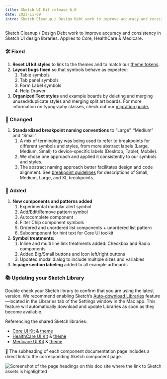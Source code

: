 ```yaml
---
title: Sketch UI Kit release 6.0
date: 2023-11-09
intro: Sketch Cleanup / Design Debt work to improve accuracy and consistency in Sketch UI design libraries. Applies to Core, HealthCare & Medicare
---
```



Sketch Cleanup / Design Debt work to improve accuracy and consistency in Sketch UI design libraries. Applies to Core, HealthCare & Medicare.

### 🛠 Fixed

1. **Reset UI kit styles** to link to the themes and to match our [theme tokens](https://design.cms.gov/foundation/system-color-tokens).
2. **Layout bugs fixed** so that symbols behave as expected:
    1. Table symbols
    2. Tab panel symbols
    3. Form Label symbols
    4. Help Drawer
3. **Organized Text styles** and example boards by deleting and merging unused/duplicate styles and merging split art boards. For more information on typography classes, check out our [migration guide.](https://design.cms.gov/migration-guides/agnostic-typography-classes/?theme=healthcare)

### 💅 Changed

1. **Standardized breakpoint naming conventions** to “Large”, “Medium” and “Small”
    1. A mix of terminology was being used to refer to breakpoints for different symbols and styles, from more abstract labels (Large, Medium, Small) to device-specific labels (Desktop, Tablet, Mobile). 
    2. We chose one approach and applied it consistently to our symbols and styles.
    3. The abstract naming approach better facilitates design and code alignment. See [breakpoint guidelines](https://design.cms.gov/foundation/layout-grid/responsive-design) for descriptions of Small, Medium, Large, and XL breakpoints.

### 🚀 Added

1. **New components and patterns added**
    1. Experimental modular alert symbol
    2. Add/Edit/Remove pattern symbol
    3. Autocomplete component
    4. Filter Chip component symbols
    5. Ordered and unordered list components + unordered list pattern
    6. Subcomponent for hint text for Core UI toolkit
2. **Symbol treatments:**
    1. Inline and multi line link treatments added: Checkbox and Radio components
    2. Added Big/Small buttons and Icon left/right buttons  
    3. Updated modal dialog to include multiple sizes and variables
3. **In page section labeling** added to all example artboards

### 📚 Updating your Sketch Library

Double check your Sketch library to confirm that you are using the latest version. We recommend enabling Sketch’s [Auto-download Libraries](https://www.sketch.com/updates/auto-download-libraries/) feature—located in the Libraries tab of the Settings window in the Mac app. This feature will automatically download and update Libraries as soon as they become available.

Referencing the shared Sketch libraries:

- [Core UI Kit](https://www.sketch.com/s/bffbfeb1-59a1-48dd-842f-a1e0566e457f) & [theme](https://www.sketch.com/s/8f09eda7-81dc-452f-849b-f0d9b6336229)
- [HealthCare UI Kit](https://www.sketch.com/s/4da17849-4fab-4684-b2ef-fe63ba7ff10b) & [theme](https://www.sketch.com/s/234cfe38-a500-4405-84fc-769c1449ee47)
- [Medicare UI Kit](https://www.sketch.com/s/c242aee5-25e9-4684-ac7d-0f084ffeb782) & [theme](https://www.sketch.com/s/781c18c9-ba8b-4c7d-a7c3-64b4a9f618db)

💎 The subheading of each component documentation page includes a direct link to the corresponding Sketch component page.

<div className="ds-u-text-align--center ds-u-margin-top--3">
  <img
    src={sketchLinkScreenshot}
    width={685}
    className="ds-u-display--inline-block"
    alt="Screenshot of the page headings on this doc site where the link to Sketch assets is highlighted"
  />
</div>
